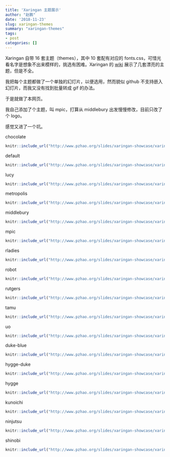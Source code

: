 ```yaml
---
title: 'Xaringan 主题展示'
author: "赵鹏"
date: '2018-11-23'
slug: xaringan-themes
summary: "xaringan-themes"
tags:
- post
categories: []
---
```


Xaringan 自带 16 套主题（themes），其中 10 套配有对应的 fonts.css，可惜光看名字是想象不出来模样的，挑选有困难。Xaringan 的 [wiki](https://github.com/yihui/xaringan/wiki/Themes) 展示了几套漂亮的主题，但是不全。

我把每个主题都做了一个单独的幻灯片，以便选用，然而貌似 github 不支持嵌入幻灯片，而我又没有找到批量转成 gif 的办法。

于是就做了本网页。

我自己添加了个主题，叫 mpic，打算从 middlebury 出发慢慢修改，目前只改了个 logo。

感觉又进了一个坑。


chocolate
```r
knitr::include_url("http://www.pzhao.org/slides/xaringan-showcase/xaringan-theme-chocolate/xaringan-theme-chocolate")
```

default
```r
knitr::include_url("http://www.pzhao.org/slides/xaringan-showcase/xaringan-theme-default/xaringan-theme-default")
```

lucy
```r
knitr::include_url("http://www.pzhao.org/slides/xaringan-showcase/xaringan-theme-lucy/xaringan-theme-lucy")
```

metropolis
```r
knitr::include_url("http://www.pzhao.org/slides/xaringan-showcase/xaringan-theme-metropolis/xaringan-theme-metropolis")
```

middlebury
```r
knitr::include_url("http://www.pzhao.org/slides/xaringan-showcase/xaringan-theme-middlebury/xaringan-theme-middlebury")
```

mpic
```r
knitr::include_url("http://www.pzhao.org/slides/xaringan-showcase/xaringan-theme-mpic/xaringan-theme-mpic")
```

rladies
```r
knitr::include_url("http://www.pzhao.org/slides/xaringan-showcase/xaringan-theme-rladies/xaringan-theme-rladies")
```

robot
```r
knitr::include_url("http://www.pzhao.org/slides/xaringan-showcase/xaringan-theme-robot/xaringan-theme-robot")
```

rutgers
```r
knitr::include_url("http://www.pzhao.org/slides/xaringan-showcase/xaringan-theme-rutgers/xaringan-theme-rutgers")
```

tamu
```r
knitr::include_url("http://www.pzhao.org/slides/xaringan-showcase/xaringan-theme-tamu/xaringan-theme-tamu")
```

uo
```r
knitr::include_url("http://www.pzhao.org/slides/xaringan-showcase/xaringan-theme-uo/xaringan-theme-uo")
```

duke-blue
```r
knitr::include_url("http://www.pzhao.org/slides/xaringan-showcase/xaringan-theme-duke-blue/xaringan-theme-duke-blue")
```

hygge-duke
```r
knitr::include_url("http://www.pzhao.org/slides/xaringan-showcase/xaringan-theme-hygge-duke/xaringan-theme-hygge-duke")
```

hygge
```r
knitr::include_url("http://www.pzhao.org/slides/xaringan-showcase/xaringan-theme-hygge/xaringan-theme-hygge")
```

kunoichi
```r
knitr::include_url("http://www.pzhao.org/slides/xaringan-showcase/xaringan-theme-kunoichi/xaringan-theme-kunoichi")
```

ninjutsu
```r
knitr::include_url("http://www.pzhao.org/slides/xaringan-showcase/xaringan-theme-ninjutsu/xaringan-theme-ninjutsu")
```

shinobi
```r
knitr::include_url("http://www.pzhao.org/slides/xaringan-showcase/xaringan-theme-shinobi/xaringan-theme-shinobi")
```

